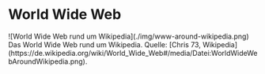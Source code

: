 
# World Wide Web
<HeroContainer>
  ![World Wide Web rund um Wikipedia](./img/www-around-wikipedia.png)
</HeroContainer>
<SourceReference>
  Das World Wide Web rund um Wikipedia. Quelle:
  [Chris 73, Wikipedia](https://de.wikipedia.org/wiki/World_Wide_Web#/media/Datei:WorldWideWebAroundWikipedia.png).
</SourceReference>
